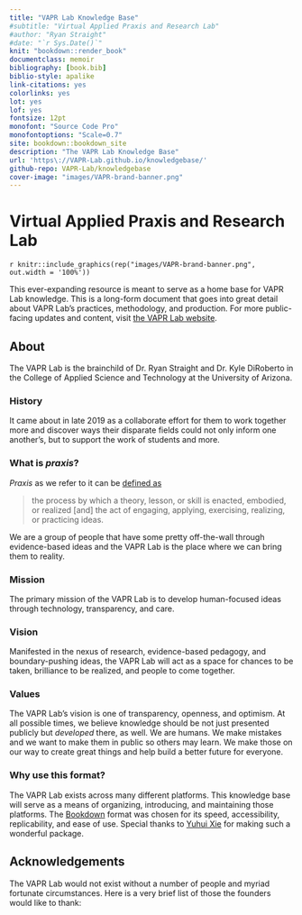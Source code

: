 ```yaml
--- 
title: "VAPR Lab Knowledge Base"
#subtitle: "Virtual Applied Praxis and Research Lab"
#author: "Ryan Straight"
#date: "`r Sys.Date()`"
knit: "bookdown::render_book"
documentclass: memoir
bibliography: [book.bib]
biblio-style: apalike
link-citations: yes
colorlinks: yes
lot: yes
lof: yes
fontsize: 12pt
monofont: "Source Code Pro"
monofontoptions: "Scale=0.7"
site: bookdown::bookdown_site
description: "The VAPR Lab Knowledge Base"
url: 'https\://VAPR-Lab.github.io/knowledgebase/'
github-repo: VAPR-Lab/knowledgebase
cover-image: "images/VAPR-brand-banner.png"
---
```


# Virtual Applied Praxis and Research Lab {-}

`r knitr::include_graphics(rep("images/VAPR-brand-banner.png", out.width = '100%'))`

This ever-expanding resource is meant to serve as a home base for VAPR Lab knowledge. This is a long-form document that goes into great detail about VAPR Lab's practices, methodology, and production. For more public-facing updates and content, visit [the VAPR Lab website](https://VAPR-Lab.github.io/vapr-website).

## About {-}

The VAPR Lab is the brainchild of Dr. Ryan Straight and Dr. Kyle DiRoberto in the College of Applied Science and Technology at the University of Arizona.

### History

It came about in late 2019 as a collaborate effort for them to work together more and discover ways their disparate fields could not only inform one another's, but to support the work of students and more.

### What is _praxis_?

_Praxis_ as we refer to it can be [defined as](https://en.wikipedia.org/wiki/Praxis_(process))

>the process by which a theory, lesson, or skill is enacted, embodied, or realized [and] the act of engaging, applying, exercising, realizing, or practicing ideas.

We are a group of people that have some pretty off-the-wall through evidence-based ideas and the VAPR Lab is the place where we can bring them to reality.

### Mission
The primary mission of the VAPR Lab is to develop human-focused ideas through technology, transparency, and care.

### Vision
Manifested in the nexus of research, evidence-based pedagogy, and boundary-pushing ideas, the VAPR Lab will act as a space for chances to be taken, brilliance to be realized, and people to come together.

### Values
The VAPR Lab's vision is one of transparency, openness, and optimism. At all possible times, we believe knowledge should be not just presented publicly but _developed_ there, as well. We are humans. We make mistakes and we want to make them in public so others may learn. We make those on our way to create great things and help build a better future for everyone.

### Why use this format?

The VAPR Lab exists across many different platforms. This knowledge base will serve as a means of organizing, introducing, and maintaining those platforms. The [Bookdown](https://bookdown.org) format was chosen for its speed, accessibility, replicability, and ease of use. Special thanks to [Yuhui Xie](https://yihui.name/) for making such a wonderful package.


## Acknowledgements {-}

The VAPR Lab would not exist without a number of people and myriad fortunate circumstances. Here is a very brief list of those the founders would like to thank:

